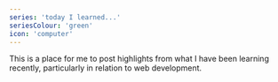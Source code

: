 ```yaml
---
series: 'today I learned...'
seriesColour: 'green'
icon: 'computer'
---
```


This is a place for me to post highlights from what I have been learning recently, particularly in relation to web development.
